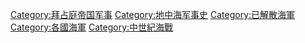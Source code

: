 [[Category:拜占庭帝国军事|Category:拜占庭帝国军事]]
[[Category:地中海军事史|Category:地中海军事史]]
[[Category:已解散海軍|Category:已解散海軍]]
[[Category:各國海軍|Category:各國海軍]]
[[Category:中世紀海戰|Category:中世紀海戰]]